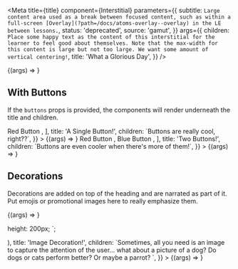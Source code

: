 
<Meta
  title={title}
  component={Interstitial}
  parameters={{
    subtitle: `
Large content area used as a break between focused content, such as within
a full-screen [Overlay](?path=/docs/atoms-overlay--overlay) in the LE between lessons.
`,
    status: 'deprecated',
    source: 'gamut',
  }}
  args={{
    children: `Place some happy text as the content of this interstitial for the
        learner to feel good about themselves. Note that the max-width for this
        content is large but not too large. We want some amount of vertical
        centering!`,
    title: 'What a Glorious Day',
  }}
/>

<Canvas>
  <Story name="Interstitial">{(args) => <Interstitial {...args} />}</Story>
</Canvas>

<Props story="Interstitial" />

## With Buttons

If the `buttons` props is provided, the components will render underneath the title and children.

<Canvas>
  <Story
    name="Single Button"
    args={{
      buttons: [
        <ButtonDeprecated key="1" theme="brand-red">
          Red Button
        </ButtonDeprecated>,
      ],
      title: 'A Single Button!',
      children: `Buttons are really cool, right??`,
    }}
  >
    {(args) => <Interstitial {...args} />}
  </Story>
</Canvas>

<Canvas>
  <Story
    name="Two Buttons"
    args={{
      buttons: [
        <ButtonDeprecated key="1" theme="brand-red">
          Red Button
        </ButtonDeprecated>,
        <ButtonDeprecated key="2" theme="brand-blue">
          Blue Button
        </ButtonDeprecated>,
      ],
      title: 'Two Buttons!',
      children: `Buttons are even cooler when there's more of them!`,
    }}
  >
    {(args) => <Interstitial {...args} />}
  </Story>
</Canvas>

## Decorations

Decorations are added on top of the heading and are narrated as part of
it. Put emojis or promotional images here to really emphasize them.

<Canvas>
  <Story
    name="Emoji Decorated Interstitial"
    args={{
      decoration: '😍',
      title: 'Emoji Decoration!',
      children: `I really love emojis. Please confirm you love emojis too!`,
    }}
  >
    {(args) => <Interstitial {...args} />}
  </Story>
</Canvas>

  height: 200px;
`;

<Canvas>
  <Story
    name="Image Decorated Interstitial"
    args={{
      decoration: (
        <Img src="https://static-assets.codecademy.com/components/curriculum/path/learn-how-to-build-websites/curriculum-card.svg" />
      ),
      title: 'Image Decoration!',
      children: `Sometimes, all you need is an image to capture the attention of the user... what about a picture of a dog? Do dogs or cats perform better? Or maybe a parrot? `,
    }}
  >
    {(args) => <Interstitial {...args} />}
  </Story>
</Canvas>
